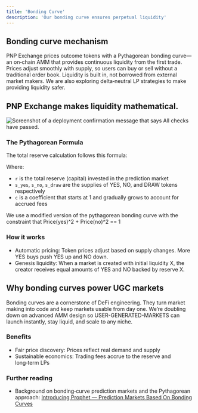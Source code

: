 ```yaml
---
title: 'Bonding Curve'
description: 'Our bonding curve ensures perpetual liquidity'
---
```


## Bonding curve mechanism

PNP Exchange prices outcome tokens with a Pythagorean bonding curve—an on‑chain AMM that provides continuous liquidity from the first trade.
Prices adjust smoothly with supply, so users can buy or sell without a traditional order book.
Liquidity is built in, not borrowed from external market makers. We are also exploring delta‑neutral LP strategies to make providing liquidity safer.


## PNP Exchange makes liquidity mathematical.

<Frame>
  <img src="/images/SS2.png" alt="Screenshot of a deployment confirmation message that says All checks have passed." style={{ borderRadius: '0.5rem' }} />
</Frame>


### The Pythagorean Formula

The total reserve calculation follows this formula:


Where:
- `r` is the total reserve (capital) invested in the prediction market
- `s_yes`, `s_no`, `s_draw` are the supplies of YES, NO, and DRAW tokens respectively
- `c` is a coefficient that starts at 1 and gradually grows to account for accrued fees

We use a modified version of the pythagorean bonding curve with the constraint that Price(yes)^2 + Price(no)^2 == 1 

### How it works

- Automatic pricing: Token prices adjust based on supply changes. More YES buys push YES up and NO down.
- Genesis liquidity: When a market is created with initial liquidity X, the creator receives equal amounts of YES and NO backed by reserve X.

## Why bonding curves power UGC markets

Bonding curves are a cornerstone of DeFi engineering. They turn market making into code and keep markets usable from day one.
We’re doubling down on advanced AMM design so USER-GENERATED-MARKETS can launch instantly, stay liquid, and scale to any niche.

### Benefits

- Fair price discovery: Prices reflect real demand and supply
- Sustainable economics: Trading fees accrue to the reserve and long‑term LPs

### Further reading

- Background on bonding‑curve prediction markets and the Pythagorean approach: [Introducing Prophet — Prediction Markets Based On Bonding Curves](https://blog.obyte.org/introducing-prophet-prediction-markets-based-on-bonding-curves-3716651db344)